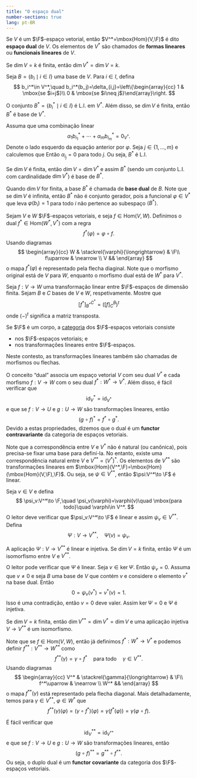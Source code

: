 ```yaml
--- 
title: "O espaço dual"
number-sections: true
lang: pt-BR
--- 
```


:::{#def-}
Se $V$ é um $\F$-espaço vetorial, então $V^*=\mbox{Hom}(V,\F)$ é dito <b>espaço dual</b> de $V$. Os elementos de $V^*$ são chamados de <b>formas lineares</b> ou <b>funcionais lineares</b> de $V$.
:::

Se $\dim V=k$ é finita, então $\dim V^*=\dim V=k$.

Seja $B=\{b_i\mid i\in I\}$ uma base de $V$. Para $i\in I$, defina
$$
b_i^*\in V^*,\quad b_i^*(b_j)=\delta_{i,j}=\left\{\begin{array}{cc} 1 & \mbox{se $i=j$}\\
0 & \mbox{se $i\neq j$}\end{array}\right.
$$

:::{#lem-}
O conjunto $B^*=\{b_i^*\mid i\in I\}$ é L.I. em $V^*$. Além disso, se $\dim V$ é finita, então $B^*$ é base de $V^*$.
:::


:::{.proof}
Assuma que uma combinação linear
$$
\alpha_1 b_{i_1}^*+\cdots+\alpha_m b_{i_m}^*=0_{V^*}.
$$
Denote o lado esquerdo da equação anterior por $\varphi$. Seja $j\in\{1,\ldots,m\}$ e calculemos que
\begin{align*}
0&=\varphi(b_{i_j})=(\alpha_1 b_{i_1}^*+\cdots+\alpha_m b_{i_m}^*)(b_{i_j})\\&=
\alpha_1 b_{i_1}^*(b_{i_j})+\cdots+\alpha_jb_{i_j}^*(b_{i_j})+\cdots+\alpha_m b_{i_m}^*(b_{i_j})\\&=\alpha_{i_j}.
\end{align*}
Então $\alpha_{i_j}=0$ para todo $j$. Ou seja, $B^*$ é L.I.

Se $\dim V$ é finita, então $\dim V=\dim V^*$ e assim $B^*$ (sendo um conjunto L.I. com cardinalidade $\dim V^*$) é base de $B^*$.

:::

Quando $\dim V$ for finita, a base $B^*$ é chamada de <b>base dual</b> de $B$.
Note que se $\dim V$ é infinita, então $B^*$ não é conjunto gerador, pois a funcional $\varphi\in V^*$ que leva $\varphi(b_i)=1$ para todo $i$ não pertence ao subespaço $\langle B^*\rangle$.

Sejam $V$ e $W$ $\F$-espaços vetoriais, e seja $f\in\mbox{Hom}(V,W)$. Definimos o dual $f^*\in \mbox{Hom}(W^*,V^*)$ com a regra
$$
f^*(\varphi)=\varphi\circ f.
$$
Usando diagramas
$$
\begin{array}{cc}
W & \stackrel{\varphi}{\longrightarrow} & \F\\
f\uparrow & \nearrow \\
V &&
\end{array}
$$
o mapa $f^*(\varphi)$ é representado pela flecha diaginal. Note que o morfismo original está de $V$ para $W$, enquanto o morfismo dual está de $W^*$ para $V^*$.

:::{#exr-}
Seja $f:V\to W$ uma transformação linear entre $\F$-espaços de dimensão finita. Sejam $B$ e $C$ bases de $V$ e $W$, respetivamente. Mostre que
$$
[f^*]^{C^*}_{B^*}=([f]^B_C)^t
$$
onde $(-)^t$ significa a matriz transposta.
:::

Se $\F$ é um corpo, a <a href="https://pt.wikipedia.org/wiki/Teoria_das_categorias">categoria</a> dos $\F$-espaços vetoriais consiste


 -  nos $\F$-espaços vetoriais; e
 -  nos transformações lineares entre $\F$-espaços.

Neste contesto, as transformações lineares também são chamadas de morfismos ou flechas.

O conceito "dual" associa um espaço vetorial $V$ com seu dual $V^*$ e cada morfismo $f:V\to W$ com o seu dual $f^*:W^*\to V^*$. Além disso, é fácil verificar que
$$
\mbox{id}_V^*=\mbox{id}_{V^*}
$$
e que se $f:V\to U$ e $g:U\to W$ são transformações lineares, então
$$
(g\circ f)^*=f^*\circ g^*.
$$
Devido a estas propriedades, dizemos que o dual é um <b>functor contravariante</b> da categoria de espaços vetoriais.

Note que a correspondência entre $V$ e $V^*$ não é natural (ou canônica), pois precisa-se  fixar uma base para definí-la. No entanto, existe uma correspondência natural entre $V$ e $V^{**}=(V^*)^*$. Os elementos de $V^{**}$ são transformações lineares em $\mbox{Hom}(V^*,\F)=\mbox{Hom}(\mbox{Hom}(V,\F),\F)$. Ou seja, se $\psi\in V^{**}$, então $\psi:V^*\to \F$ é linear.

Seja $v\in V$ e defina
$$
\psi_v:V^*\to \F,\quad \psi_v(\varphi)=\varphi(v)\quad \mbox{para todo}\quad \varphi\in V^*.
$$
O leitor deve verificar que $\psi_v:V^*\to \F$ é linear e assim $\psi_v\in V^{**}$.
Defina
$$
\Psi:V\to V^{**},\quad \Psi(v)=\psi_v.
$$

:::{#lem-canonical-map-dual}
A aplicação $\Psi:V\to V^{**}$ é linear e injetiva. Se $\dim V=k$ finita, então $\Psi$ é um isomorfismo entre $V$ e $V^{**}$.
:::


:::{.proof}
O leitor pode verificar que $\Psi$ é linear. Seja $v\in\ker \Psi$. Então $\psi_v=0$. Assuma que $v\neq 0$ e seja $B$ uma base de $V$ que contém $v$ e considere o elemento $v^*$ na base dual. Então
$$
0=\psi_v(v^*)=v^*(v)=1.
$$
Isso é uma contradição, então $v=0$ deve valer. Assim $\ker\Psi=0$ e $\Psi$ é injetiva.

Se $\dim V=k$ finita, então $\dim V^{**}=\dim V^*=\dim V$ e uma aplicação injetiva $V\to V^{**}$ é um isomorfismo.

:::

Note que se $f\in\mbox{Hom}(V,W)$, então já definimos $f^*:W^*\to V^*$ e podemos definir $f^{**}:V^{**}\to W^{**}$ como
$$
f^{**}(\gamma)=\gamma \circ f^*\quad\mbox{para todo}\quad \gamma\in V^{**}.
$$
Usando diagramas
$$
\begin{array}{cc}
V^* & \stackrel{\gamma}{\longrightarrow} & \F\\
f^*\uparrow & \nearrow \\
W^* &&
\end{array}
$$
o mapa $f^{**}(\gamma)$ está representado pela flecha diagonal. Mais detalhadamente, temos para $\gamma\in V^{**}$, $\varphi\in W^*$ que
$$
f^{**}(\gamma)(\varphi)=(\gamma\circ f^*)(\varphi)=\gamma(f^*(\varphi))=\gamma(\varphi\circ f).
$$

É fácil verificar que
$$
\mbox{id}_V^{**}=\mbox{id}_{V^{**}}
$$
e que se $f:V\to U$ e $g:U\to W$ são transformações lineares, então
$$
(g\circ f)^{**}=g^{**}\circ f^{**}.
$$
Ou seja, o duplo dual é um <b>functor covariante</b> da categoria dos $\F$-espaços vetoriais.

